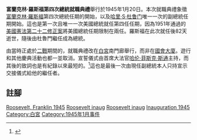 {{Infobox historical event
 |Event_Name = 富蘭克林·羅斯福第四次總統就職典禮
 |Image_Name = Photograph of President Franklin D. Roosevelt delivering his fourth Inaugural Address. - NARA - 199054.jpg 
 |Image_Caption = 
 |AKA = 
 |Participants = [[美國總統|美國總統]]<br/>[[富蘭克林·羅斯福|富蘭克林·羅斯福]]<br /><center><small>''宣誓就職''</small></center>[[美国首席大法官|美国首席大法官]]<br/>[[哈伦·菲斯克·斯通|哈伦·菲斯克·斯通]]<small><center>''宣誓儀式主持''</small></center> [[美國副總統|美國副總統]]<br />[[哈里·S·杜鲁门|哈里·S·杜鲁门]]<small><center>''宣誓就職''</small></center>[[美國副總統|美國副總統]]<br/>[[亨利·阿加德·华莱士|亨利·阿加德·华莱士]]</small></center><small><center>''宣誓儀式主持 
 |Location = [[華盛頓哥倫比亞特區|華盛頓哥倫比亞特區]][[白宮|白宮]]
 |Date = {{Start date and years ago|1945|01|20}}
 |Result = 
 |URL = 
}}

'''富蘭克林·羅斯福第四次總統就職典禮'''舉行於1945年1月20日。本次就職典禮象徵[[富兰克林·德拉诺·罗斯福|富蘭克林·羅斯福]]第四次總統任期的開始，以及[[哈里·S·杜鲁门|哈里·S·杜鲁门]]唯一一次的副總統任期開始。這也是第一次且唯一一次美國總統就任第四任任期，因為1951年通過的[[美國憲法第二十二修正案|美國憲法第二十二修正案]]將美國總統任期限制在兩任。羅斯福在此次就任後82天逝世，隨後由杜魯門繼任成為總統。

由當時正處於[[第二次世界大战|二戰]]期間的{{link-en|美國定量配給政策|Rationing in the United States|嚴峻情形}}，就職典禮改在[[白宮|白宮]]南門廊舉行，而非在[[美國國會大廈|國會大廈]]。遊行和其他慶典活動也都一並取消。宣誓儀式由首席大法官[[哈伦·菲斯克·斯通|哈伦·菲斯克·斯通]]主持，而其後的致詞也是有紀錄以來最短的。<ref>{{cite web|title=存档副本|url=http://inaugural.senate.gov/history/chronology/fdroosevelt1945.cfm|accessdate=2009-01-23|archiveurl=https://web.archive.org/web/20090120211421/http://inaugural.senate.gov/history/chronology/fdroosevelt1945.cfm|archivedate=2009-01-20|dead-url=yes}}</ref>這也是最後一次由現任副總統本人只持宣示交接儀式給他的繼任者。

==註腳==
{{reflist}}

{{富蘭克林·德拉諾·羅斯福}}
{{美國總統就職典禮}}

[[Category:美国总统就职典礼|Roosevelt, Franklin 1945]]
[[Category:1945年美國政治|Roosevelt inaug]]
[[Category:1945年哥倫比亞特區|Roosevelt inaug]]
[[Category:富蘭克林·德拉諾·羅斯福總統任期|Inauguration 1945]]
[[Category:白宮|Category:白宮]]
[[Category:1945年1月事件|Category:1945年1月事件]]